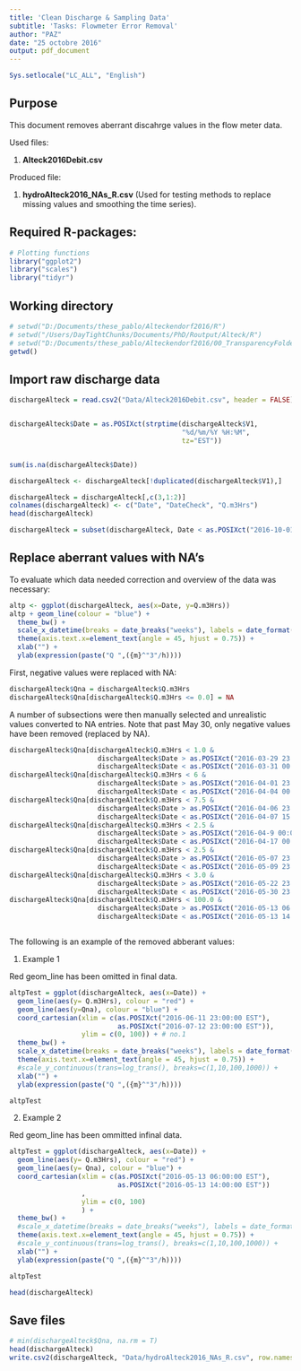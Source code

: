 ```yaml
---
title: 'Clean Discharge & Sampling Data'
subtitle: 'Tasks: Flowmeter Error Removal'
author: "PAZ"
date: "25 octobre 2016"
output: pdf_document
---
```


```r
Sys.setlocale("LC_ALL", "English")
```

## Purpose

This document removes aberrant discahrge values in the flow meter data. 

Used files:

1. **Alteck2016Debit.csv**

Produced file:

1. **hydroAlteck2016_NAs_R.csv** (Used for testing methods to replace missing values and smoothing the time series).

## Required R-packages:

```r

# Plotting functions
library("ggplot2")
library("scales")
library("tidyr")

```

## Working directory

```r

# setwd("D:/Documents/these_pablo/Alteckendorf2016/R")
# setwd("/Users/DayTightChunks/Documents/PhD/Routput/Alteck/R")
# setwd("D:/Documents/these_pablo/Alteckendorf2016/00_TransparencyFolder/Discharge")
getwd()

```

## Import raw discharge data

```r

dischargeAlteck = read.csv2("Data/Alteck2016Debit.csv", header = FALSE)


dischargeAlteck$Date = as.POSIXct(strptime(dischargeAlteck$V1, 
                                           "%d/%m/%Y %H:%M", 
                                           tz="EST"))


sum(is.na(dischargeAlteck$Date))

dischargeAlteck <- dischargeAlteck[!duplicated(dischargeAlteck$V1),]

dischargeAlteck = dischargeAlteck[,c(3,1:2)]
colnames(dischargeAlteck) <- c("Date", "DateCheck", "Q.m3Hrs")
head(dischargeAlteck)

dischargeAlteck = subset(dischargeAlteck, Date < as.POSIXct("2016-10-01 00:00:00", tz="EST"))

```


## Replace aberrant values with NA's

To evaluate which data needed correction and overview of the data was necessary:

```r

altp <- ggplot(dischargeAlteck, aes(x=Date, y=Q.m3Hrs))
altp + geom_line(colour = "blue") +
  theme_bw() +
  scale_x_datetime(breaks = date_breaks("weeks"), labels = date_format("%d/%m")) +
  theme(axis.text.x=element_text(angle = 45, hjust = 0.75)) +
  xlab("") +
  ylab(expression(paste("Q ",({m}^"3"/h))))
```

First, negative values were replaced with NA:

```r

dischargeAlteck$Qna = dischargeAlteck$Q.m3Hrs
dischargeAlteck$Qna[dischargeAlteck$Q.m3Hrs <= 0.0] = NA

```

A number of subsections were then manually selected and unrealistic values converted to NA entries. Note that past May 30, only negative values have been removed (replaced by NA).

```r


dischargeAlteck$Qna[dischargeAlteck$Q.m3Hrs < 1.0 & 
                      dischargeAlteck$Date > as.POSIXct("2016-03-29 23:00:00 EST") & 
                      dischargeAlteck$Date < as.POSIXct("2016-03-31 00:00:00 EST") ] = NA
dischargeAlteck$Qna[dischargeAlteck$Q.m3Hrs < 6 & 
                      dischargeAlteck$Date > as.POSIXct("2016-04-01 23:00:00 EST") & 
                      dischargeAlteck$Date < as.POSIXct("2016-04-04 00:00:00 EST") ] = NA
dischargeAlteck$Qna[dischargeAlteck$Q.m3Hrs < 7.5 & 
                      dischargeAlteck$Date > as.POSIXct("2016-04-06 23:00:00 EST") & 
                      dischargeAlteck$Date < as.POSIXct("2016-04-07 15:00:00 EST") ] = NA
dischargeAlteck$Qna[dischargeAlteck$Q.m3Hrs < 2.5 & 
                      dischargeAlteck$Date > as.POSIXct("2016-04-9 00:00:00 EST") & 
                      dischargeAlteck$Date < as.POSIXct("2016-04-17 00:00:00 EST") ] = NA
dischargeAlteck$Qna[dischargeAlteck$Q.m3Hrs < 2.5 & 
                      dischargeAlteck$Date > as.POSIXct("2016-05-07 23:00:00 EST") & 
                      dischargeAlteck$Date < as.POSIXct("2016-05-09 23:00:00 EST") ] = NA
dischargeAlteck$Qna[dischargeAlteck$Q.m3Hrs < 3.0 & 
                      dischargeAlteck$Date > as.POSIXct("2016-05-22 23:00:00 EST") &
                      dischargeAlteck$Date < as.POSIXct("2016-05-30 23:00:00 EST") ] = NA
dischargeAlteck$Qna[dischargeAlteck$Q.m3Hrs < 100.0 & 
                      dischargeAlteck$Date > as.POSIXct("2016-05-13 06:00:00 EST") &
                      dischargeAlteck$Date < as.POSIXct("2016-05-13 14:00:00 EST") ] = NA



```


The following is an example of the removed abberant values:

1. Example 1

Red geom_line has been omitted in final data. 

```r

altpTest = ggplot(dischargeAlteck, aes(x=Date)) + 
  geom_line(aes(y= Q.m3Hrs), colour = "red") +
  geom_line(aes(y=Qna), colour = "blue") +
  coord_cartesian(xlim = c(as.POSIXct("2016-06-11 23:00:00 EST"), 
                           as.POSIXct("2016-07-12 23:00:00 EST")), 
                  ylim = c(0, 100)) + # no.1
  theme_bw() +
  scale_x_datetime(breaks = date_breaks("weeks"), labels = date_format("%d/%m")) +
  theme(axis.text.x=element_text(angle = 45, hjust = 0.75)) +
  #scale_y_continuous(trans=log_trans(), breaks=c(1,10,100,1000)) +
  xlab("") +
  ylab(expression(paste("Q ",({m}^"3"/h))))

altpTest


```

2. Example 2

Red geom_line has been ommitted infinal data. 

```r

altpTest = ggplot(dischargeAlteck, aes(x=Date)) +
  geom_line(aes(y= Q.m3Hrs), colour = "red") +
  geom_line(aes(y= Qna), colour = "blue") +
  coord_cartesian(xlim = c(as.POSIXct("2016-05-13 06:00:00 EST"), 
                           as.POSIXct("2016-05-13 14:00:00 EST"))
                  , 
                  ylim = c(0, 100)
                  ) +
  theme_bw() +
  #scale_x_datetime(breaks = date_breaks("weeks"), labels = date_format("%d/%m")) +
  theme(axis.text.x=element_text(angle = 45, hjust = 0.75)) +
  #scale_y_continuous(trans=log_trans(), breaks=c(1,10,100,1000)) +
  xlab("") +
  ylab(expression(paste("Q ",({m}^"3"/h))))

altpTest

head(dischargeAlteck)

```


## Save files

```r

# min(dischargeAlteck$Qna, na.rm = T)
head(dischargeAlteck)
write.csv2(dischargeAlteck, "Data/hydroAlteck2016_NAs_R.csv", row.names = FALSE)

```

